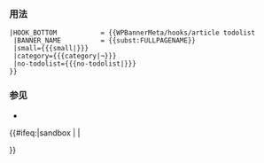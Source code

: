 {{Documentation subpage}}

=== 用法 ===
<pre>
|HOOK_BOTTOM           = {{WPBannerMeta/hooks/article todolist
 |BANNER_NAME          = {{subst:FULLPAGENAME}}
 |small={{{small|}}}
 |category={{{category|¬}}}
 |no-todolist={{{no-todolist|}}}
}}
</pre>

=== 参见 ===
* {{tl|WPBannerMeta/hooks/todolist}}

<includeonly>{{#ifeq:{{SUBPAGENAME}}|sandbox | |
<!-- 本行下加入模板的分類，跨維基連結加入Wikidata（參見[[Wikipedia:Wikidata]]） -->

}}</includeonly>